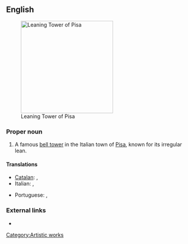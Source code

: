 ==English==
[[File:Leaning Tower of Pisa (1).jpg|thumb|250px|upright|Leaning Tower of Pisa]]

===Proper noun===
{{en-proper noun|sg=[[leaning|Leaning]] [[tower|Tower]] of [[Pisa]]}}

# A famous [[bell tower]] in the Italian town of [[Pisa]], known for its irregular lean.

====Translations====
{{trans-top|the tower}}
* [[Catalan]]: {{t|ca|Torre de Pisa|f}}, {{t|ca|Torre inclinada de Pisa|f}}
* Italian: {{t|it|torre pendente di Pisa|f}}, {{t|it|torre pendente|f}}
{{trans-mid}}
* Portuguese: {{t|pt|Torre de Piza|f}}, {{t|pt|Torre Pendente de Piza|f}}
{{trans-bottom}}

===External links===
* {{pedia}}

[[Category:Artistic works]]